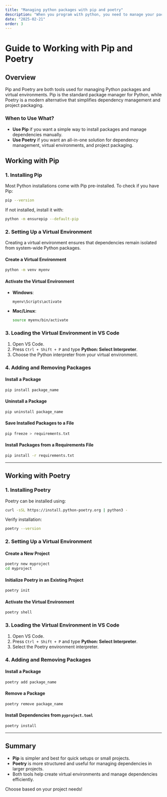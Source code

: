 ```yaml
---
title: "Managing python packages with pip and poetry"
description: "When you program with python, you need to manage your packages. This guide will help you understand how to manage these efficiently. It also includes the difference between pip and poetry and how to use them."
date: "2025-02-21"
order: 3
---
```


# Guide to Working with Pip and Poetry

## Overview
Pip and Poetry are both tools used for managing Python packages and virtual environments. Pip is the standard package manager for Python, while Poetry is a modern alternative that simplifies dependency management and project packaging.

### When to Use What?
- **Use Pip** if you want a simple way to install packages and manage dependencies manually.
- **Use Poetry** if you want an all-in-one solution for dependency management, virtual environments, and project packaging.

## Working with Pip
### 1. Installing Pip
Most Python installations come with Pip pre-installed. To check if you have Pip:
```sh
pip --version
```
If not installed, install it with:
```sh
python -m ensurepip --default-pip
```

### 2. Setting Up a Virtual Environment
Creating a virtual environment ensures that dependencies remain isolated from system-wide Python packages.

#### Create a Virtual Environment
```sh
python -m venv myenv
```

#### Activate the Virtual Environment
- **Windows**:
  ```sh
  myenv\Scripts\activate
  ```
- **Mac/Linux**:
  ```sh
  source myenv/bin/activate
  ```

### 3. Loading the Virtual Environment in VS Code
1. Open VS Code.
2. Press `Ctrl + Shift + P` and type **Python: Select Interpreter**.
3. Choose the Python interpreter from your virtual environment.

### 4. Adding and Removing Packages
#### Install a Package
```sh
pip install package_name
```

#### Uninstall a Package
```sh
pip uninstall package_name
```

#### Save Installed Packages to a File
```sh
pip freeze > requirements.txt
```

#### Install Packages from a Requirements File
```sh
pip install -r requirements.txt
```

---

## Working with Poetry
### 1. Installing Poetry
Poetry can be installed using:
```sh
curl -sSL https://install.python-poetry.org | python3 -
```
Verify installation:
```sh
poetry --version
```

### 2. Setting Up a Virtual Environment
#### Create a New Project
```sh
poetry new myproject
cd myproject
```

#### Initialize Poetry in an Existing Project
```sh
poetry init
```

#### Activate the Virtual Environment
```sh
poetry shell
```

### 3. Loading the Virtual Environment in VS Code
1. Open VS Code.
2. Press `Ctrl + Shift + P` and type **Python: Select Interpreter**.
3. Select the Poetry environment interpreter.

### 4. Adding and Removing Packages
#### Install a Package
```sh
poetry add package_name
```

#### Remove a Package
```sh
poetry remove package_name
```

#### Install Dependencies from `pyproject.toml`
```sh
poetry install
```

---

## Summary
- **Pip** is simpler and best for quick setups or small projects.
- **Poetry** is more structured and useful for managing dependencies in larger projects.
- Both tools help create virtual environments and manage dependencies efficiently.

Choose based on your project needs!
